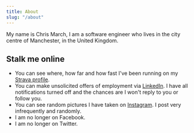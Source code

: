 ```yaml
---
title: About
slug: "/about"
---
```


My name is Chris March, I am a software engineer who lives in the city centre of Manchester, in the United Kingdom.

## Stalk me online

* You can see where, how far and how fast I've been running on my [Strava profile](https://www.strava.com/athletes/16803841).
* You can make unsolicited offers of employment via [LinkedIn](https://www.linkedin.com/in/chris-march-a59aaa176).
  I have all notifications turned off and the chances are I won't reply to you or follow you.
* You can see random pictures I have taken on [Instagram](https://www.instagram.com/_marchie_/).
  I post very infrequently and randomly.
* I am no longer on Facebook.
* I am no longer on Twitter.
